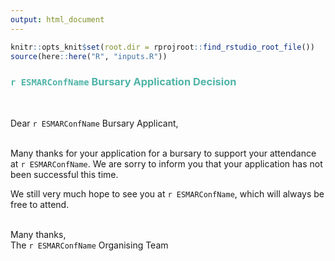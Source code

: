 ```yaml
---
output: html_document
---
```

``` r
knitr::opts_knit$set(root.dir = rprojroot::find_rstudio_root_file())
source(here::here("R", "inputs.R"))
```
### <span style="color: #4fb4a8;">`r ESMARConfName` Bursary Application Decision</span>  
<br>

Dear `r ESMARConfName` Bursary Applicant,  
<br>

Many thanks for your application for a bursary to support your attendance at `r ESMARConfName`. We are sorry to inform you that your application has not been successful this time.  

We still very much hope to see you at `r ESMARConfName`, which will always be free to attend.  
<br>

Many thanks,  
The `r ESMARConfName` Organising Team